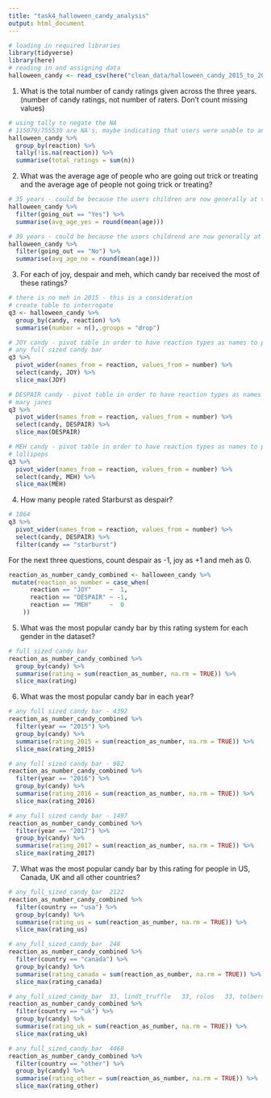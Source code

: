 ```yaml
---
title: "task4_halloween_candy_analysis"
output: html_document
---
```


```r
# loading in required libraries
library(tidyverse)
library(here)
# reading in and assigning data
halloween_candy <- read_csv(here("clean_data/halloween_candy_2015_to_2017.csv"))
```

1. What is the total number of candy ratings given across the three years. (number of candy ratings, not number of raters. Don’t count missing values)
```r
# using tally to negate the NA
# 115079/755530 are NA's, maybe indicating that users were unable to answer or did not have an answer 
halloween_candy %>% 
  group_by(reaction) %>% 
  tally(!is.na(reaction)) %>% 
  summarise(total_ratings = sum(n))
```

2. What was the average age of people who are going out trick or treating and the average age of people not going trick or treating?
```r
# 35 years - could be because the users children are now generally at the age to go trick or treating 
halloween_candy %>% 
  filter(going_out == "Yes") %>% 
  summarise(avg_age_yes = round(mean(age)))

# 39 years - could be because the users childrend are now generally at the age to stop going trick or treating 
halloween_candy %>% 
  filter(going_out == "No") %>% 
  summarise(avg_age_no = round(mean(age)))
```

3. For each of joy, despair and meh, which candy bar received the most of these ratings?
```r
# there is no meh in 2015 - this is a consideration
# create table to interrogate 
q3 <- halloween_candy %>% 
  group_by(candy, reaction) %>%
  summarise(number = n(),.groups = "drop") 

# JOY candy - pivot table in order to have reaction types as names to provide count
# any full sized candy bar
q3 %>%
  pivot_wider(names_from = reaction, values_from = number) %>% 
  select(candy, JOY) %>% 
  slice_max(JOY)

# DESPAIR candy - pivot table in order to have reaction types as names to provide count
# mary janes
q3 %>%
  pivot_wider(names_from = reaction, values_from = number) %>% 
  select(candy, DESPAIR) %>% 
  slice_max(DESPAIR)

# MEH candy - pivot table in order to have reaction types as names to provide count
# lollipops
q3 %>%
  pivot_wider(names_from = reaction, values_from = number) %>% 
  select(candy, MEH) %>% 
  slice_max(MEH)
```

4. How many people rated Starburst as despair?
```r
# 1864
q3 %>% 
  pivot_wider(names_from = reaction, values_from = number) %>%
  select(candy, DESPAIR) %>% 
  filter(candy == "starburst")
```


For the next three questions, count despair as -1, joy as +1 and meh as 0.

```r
reaction_as_number_candy_combined <- halloween_candy %>% 
 mutate(reaction_as_number = case_when(
      reaction == "JOY"     ~  1,
      reaction == "DESPAIR" ~ -1,
      reaction == "MEH"     ~  0
    ))
```


5. What was the most popular candy bar by this rating system for each gender in the dataset?

```r
# full sized candy bar
reaction_as_number_candy_combined %>% 
  group_by(candy) %>% 
  summarise(rating = sum(reaction_as_number, na.rm = TRUE)) %>% 
  slice_max(rating)
```


6. What was the most popular candy bar in each year?
```r
# any full sized candy bar - 4392
reaction_as_number_candy_combined %>% 
  filter(year == "2015") %>% 
  group_by(candy) %>% 
  summarise(rating_2015 = sum(reaction_as_number, na.rm = TRUE)) %>% 
  slice_max(rating_2015)

# any full sized candy bar - 982
reaction_as_number_candy_combined %>% 
  filter(year == "2016") %>% 
  group_by(candy) %>% 
  summarise(rating_2016 = sum(reaction_as_number, na.rm = TRUE)) %>% 
  slice_max(rating_2016)

# any full sized candy bar - 1497
reaction_as_number_candy_combined %>% 
  filter(year == "2017") %>% 
  group_by(candy) %>% 
  summarise(rating_2017 = sum(reaction_as_number, na.rm = TRUE)) %>% 
  slice_max(rating_2017)
```


7. What was the most popular candy bar by this rating for people in US, Canada, UK and all other countries?

```r
# any_full_sized_candy_bar	2122	
reaction_as_number_candy_combined %>% 
  filter(country == "usa") %>% 
  group_by(candy) %>% 
  summarise(rating_us = sum(reaction_as_number, na.rm = TRUE)) %>% 
  slice_max(rating_us)

# any_full_sized_candy_bar	248	
reaction_as_number_candy_combined %>% 
  filter(country == "canada") %>% 
  group_by(candy) %>% 
  summarise(rating_canada = sum(reaction_as_number, na.rm = TRUE)) %>% 
  slice_max(rating_canada)

# any_full_sized_candy_bar	33, lindt_truffle	33, rolos	33, tolberone_something_or_other	33	
reaction_as_number_candy_combined %>% 
  filter(country == "uk") %>% 
  group_by(candy) %>% 
  summarise(rating_uk = sum(reaction_as_number, na.rm = TRUE)) %>% 
  slice_max(rating_uk)

# any_full_sized_candy_bar	4468	
reaction_as_number_candy_combined %>% 
  filter(country == "other") %>% 
  group_by(candy) %>% 
  summarise(rating_other = sum(reaction_as_number, na.rm = TRUE)) %>% 
  slice_max(rating_other)
```

